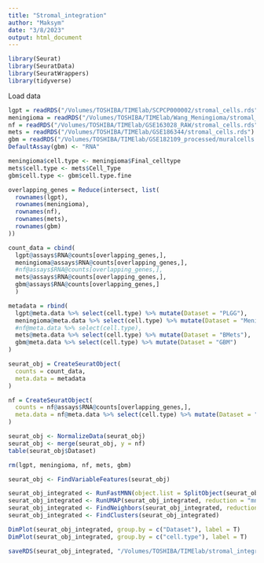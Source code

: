 ```yaml
---
title: "Stromal_integration"
author: "Maksym"
date: "3/8/2023"
output: html_document
---
```


```r
library(Seurat)
library(SeuratData)
library(SeuratWrappers)
library(tidyverse)
```

Load data
```r
lgpt = readRDS("/Volumes/TOSHIBA/TIMElab/SCPCP000002/stromal_cells.rds")
meningioma = readRDS("/Volumes/TOSHIBA/TIMElab/Wang_Meningioma/stromal_cells.rds")
nf = readRDS("/Volumes/TOSHIBA/TIMElab/GSE163028_RAW/stromal_cells.rds")
mets = readRDS("/Volumes/TOSHIBA/TIMElab/GSE186344/stromal_cells.rds")
gbm = readRDS("/Volumes/TOSHIBA/TIMElab/GSE182109_processed/muralcells.rds")
DefaultAssay(gbm) <- "RNA"
```

```r
meningioma$cell.type <- meningioma$Final_celltype
mets$cell.type <- mets$Cell_Type
gbm$cell.type <- gbm$cell.type.fine
```

```r
overlapping_genes = Reduce(intersect, list(
  rownames(lgpt),
  rownames(meningioma),
  rownames(nf),
  rownames(mets),
  rownames(gbm)
))
```

```r
count_data = cbind(
  lgpt@assays$RNA@counts[overlapping_genes,],
  meningioma@assays$RNA@counts[overlapping_genes,],
  #nf@assays$RNA@counts[overlapping_genes,],
  mets@assays$RNA@counts[overlapping_genes,],
  gbm@assays$RNA@counts[overlapping_genes,]
  )
```

```r
metadata = rbind(
  lgpt@meta.data %>% select(cell.type) %>% mutate(Dataset = "PLGG"),
  meningioma@meta.data %>% select(cell.type) %>% mutate(Dataset = "Meningioma"),
  #nf@meta.data %>% select(cell.type),
  mets@meta.data %>% select(cell.type) %>% mutate(Dataset = "BMets"),
  gbm@meta.data %>% select(cell.type) %>% mutate(Dataset = "GBM")
)
```

```r
seurat_obj = CreateSeuratObject(
  counts = count_data,
  meta.data = metadata
)

nf = CreateSeuratObject(
  counts = nf@assays$RNA@counts[overlapping_genes,],
  meta.data = nf@meta.data %>% select(cell.type) %>% mutate(Dataset = "NF")
)
```

```r
seurat_obj <- NormalizeData(seurat_obj)
seurat_obj <- merge(seurat_obj, y = nf)
table(seurat_obj$Dataset)
```

```r
rm(lgpt, meningioma, nf, mets, gbm)
```

```r
seurat_obj <- FindVariableFeatures(seurat_obj)

seurat_obj_integrated <- RunFastMNN(object.list = SplitObject(seurat_obj, split.by = "Dataset"))
seurat_obj_integrated <- RunUMAP(seurat_obj_integrated, reduction = "mnn", dims = 1:15)
seurat_obj_integrated <- FindNeighbors(seurat_obj_integrated, reduction = "mnn", dims = 1:15)
seurat_obj_integrated <- FindClusters(seurat_obj_integrated)
```

```r
DimPlot(seurat_obj_integrated, group.by = c("Dataset"), label = T)
DimPlot(seurat_obj_integrated, group.by = c("cell.type"), label = T)
```

```r
saveRDS(seurat_obj_integrated, "/Volumes/TOSHIBA/TIMElab/stromal_integration.rds")
```

